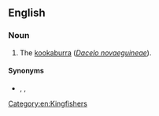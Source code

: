 ==English==

===Noun===
{{en-noun}}

# The [[kookaburra]] (''[[Dacelo novaeguineae]]'').

====Synonyms====
* {{l|en|laughing jackass}}, {{l|en|gogobera}}, {{l|en|kookaburra}}

[[Category:en:Kingfishers]]